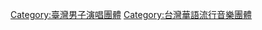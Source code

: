 {{Commonscat|L.A. Boyz}}
{{catmore}}

[[Category:臺灣男子演唱團體|Category:臺灣男子演唱團體]]
[[Category:台灣華語流行音樂團體|Category:台灣華語流行音樂團體]]